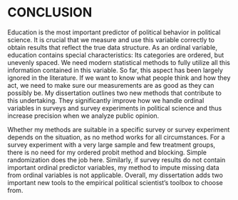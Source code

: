 # CONCLUSION {#conclusion}

Education is the most important predictor of political behavior in political science. It is crucial that we measure and use this variable correctly to obtain results that reflect the true data structure. As an ordinal variable, education contains special characteristics: Its categories are ordered, but unevenly spaced. We need modern statistical methods to fully utilize all this information contained in this variable. So far, this aspect has been largely ignored in the literature. If we want to know what people think and how they act, we need to make sure our measurements are as good as they can possibly be. My dissertation outlines two new methods that contribute to this undertaking. They significantly improve how we handle ordinal variables in surveys and survey experiments in political science and thus increase precision when we analyze public opinion.

Whether my methods are suitable in a specific survey or survey experiment depends on the situation, as no method works for all circumstances. For a survey experiment with a very large sample and few treatment groups, there is no need for my ordered probit method and blocking. Simple randomization does the job here. Similarly, if survey results do not contain important ordinal predictor variables, my method to impute missing data from ordinal variables is not applicable. Overall, my dissertation adds two important new tools to the empirical political scientist's toolbox to choose from. 

